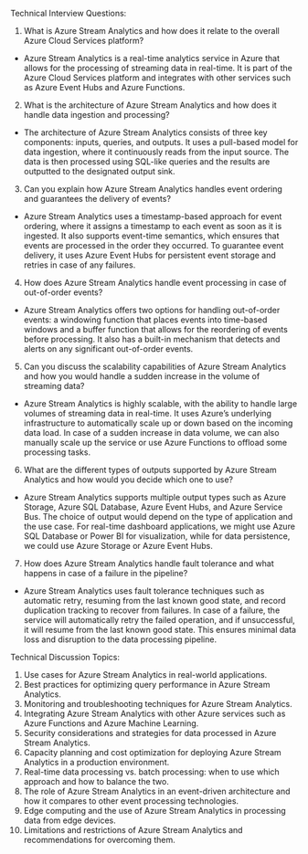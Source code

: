 

Technical Interview Questions:
1. What is Azure Stream Analytics and how does it relate to the overall Azure Cloud Services platform?
- Azure Stream Analytics is a real-time analytics service in Azure that allows for the processing of streaming data in real-time. It is part of the Azure Cloud Services platform and integrates with other services such as Azure Event Hubs and Azure Functions.

2. What is the architecture of Azure Stream Analytics and how does it handle data ingestion and processing?
- The architecture of Azure Stream Analytics consists of three key components: inputs, queries, and outputs. It uses a pull-based model for data ingestion, where it continuously reads from the input source. The data is then processed using SQL-like queries and the results are outputted to the designated output sink.

3. Can you explain how Azure Stream Analytics handles event ordering and guarantees the delivery of events?
- Azure Stream Analytics uses a timestamp-based approach for event ordering, where it assigns a timestamp to each event as soon as it is ingested. It also supports event-time semantics, which ensures that events are processed in the order they occurred. To guarantee event delivery, it uses Azure Event Hubs for persistent event storage and retries in case of any failures.

4. How does Azure Stream Analytics handle event processing in case of out-of-order events?
- Azure Stream Analytics offers two options for handling out-of-order events: a windowing function that places events into time-based windows and a buffer function that allows for the reordering of events before processing. It also has a built-in mechanism that detects and alerts on any significant out-of-order events.

5. Can you discuss the scalability capabilities of Azure Stream Analytics and how you would handle a sudden increase in the volume of streaming data?
- Azure Stream Analytics is highly scalable, with the ability to handle large volumes of streaming data in real-time. It uses Azure’s underlying infrastructure to automatically scale up or down based on the incoming data load. In case of a sudden increase in data volume, we can also manually scale up the service or use Azure Functions to offload some processing tasks.

6. What are the different types of outputs supported by Azure Stream Analytics and how would you decide which one to use?
- Azure Stream Analytics supports multiple output types such as Azure Storage, Azure SQL Database, Azure Event Hubs, and Azure Service Bus. The choice of output would depend on the type of application and the use case. For real-time dashboard applications, we might use Azure SQL Database or Power BI for visualization, while for data persistence, we could use Azure Storage or Azure Event Hubs.

7. How does Azure Stream Analytics handle fault tolerance and what happens in case of a failure in the pipeline?
- Azure Stream Analytics uses fault tolerance techniques such as automatic retry, resuming from the last known good state, and record duplication tracking to recover from failures. In case of a failure, the service will automatically retry the failed operation, and if unsuccessful, it will resume from the last known good state. This ensures minimal data loss and disruption to the data processing pipeline.

Technical Discussion Topics:
1. Use cases for Azure Stream Analytics in real-world applications.
2. Best practices for optimizing query performance in Azure Stream Analytics.
3. Monitoring and troubleshooting techniques for Azure Stream Analytics.
4. Integrating Azure Stream Analytics with other Azure services such as Azure Functions and Azure Machine Learning.
5. Security considerations and strategies for data processed in Azure Stream Analytics.
6. Capacity planning and cost optimization for deploying Azure Stream Analytics in a production environment.
7. Real-time data processing vs. batch processing: when to use which approach and how to balance the two.
8. The role of Azure Stream Analytics in an event-driven architecture and how it compares to other event processing technologies.
9. Edge computing and the use of Azure Stream Analytics in processing data from edge devices.
10. Limitations and restrictions of Azure Stream Analytics and recommendations for overcoming them.